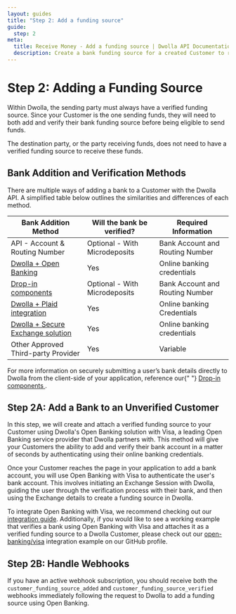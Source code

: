 ```yaml
---
layout: guides
title: "Step 2: Add a funding source"
guide:
  step: 2
meta:
  title: Receive Money - Add a funding source | Dwolla API Documentation
  description: Create a bank funding source for a created Customer to receive funds.
---
```



# Step 2: Adding a Funding Source

Within Dwolla, the sending party must always have a verified funding source. Since your Customer is the one sending funds, they will need to both add and verify their bank funding source before being eligible to send funds.

The destination party, or the party receiving funds, does not need to have a verified funding source to receive these funds.

## Bank Addition and Verification Methods

There are multiple ways of adding a bank to a Customer with the Dwolla API. A simplified table below outlines the similarities and differences of each method.

| Bank Addition Method                                                                      | Will the bank be verified?    | Required Information            |
| ----------------------------------------------------------------------------------------- | ----------------------------- | ------------------------------- |
| API - Account & Routing Number                                                            | Optional - With Microdeposits | Bank Account and Routing Number |
| [Dwolla + Open Banking](https://developers.dwolla.com/docs/balance/open-banking#overview) | Yes                           | Online banking credentials      |
| [Drop-in components](https://developers.dwolla.com/docs/drop-in-components)               | Optional - With Microdeposits | Bank Account and Routing Number |
| [Dwolla + Plaid integration](/guides/plaid)                                               | Yes                           | Online banking Credentials      |
| [Dwolla + Secure Exchange solution](/concepts/secure-exchange)                            | Yes                           | Online banking credentials      |
| Other Approved Third-party Provider                                                       | Yes                           | Variable                        |

<AlertBar variation="info">
  For more information on securely submitting a user’s bank details directly to
  Dwolla from the client-side of your application, reference our{" "}
  <a href="https://developers.dwolla.com/docs/drop-in-components#create-a-funding-source">
    Drop-in components
  </a>
  .
</AlertBar>

## Step 2A: Add a Bank to an Unverified Customer

In this step, we will create and attach a verified funding source to your Customer using Dwolla's Open Banking solution with Visa, a leading Open Banking service provider that Dwolla partners with. This method will give your Customers the ability to add and verify their bank account in a matter of seconds by authenticating using their online banking credentials.

Once your Customer reaches the page in your application to add a bank account, you will use Open Banking with Visa to authenticate the user's bank account. This involves initiating an <span><ContentTooltip preset="exchange-session">Exchange Session</ContentTooltip></span> with Dwolla, guiding the user through the verification process with their bank, and then using the <span><ContentTooltip preset="exchange">Exchange</ContentTooltip></span> details to create a funding source in Dwolla.

To integrate Open Banking with Visa, we recommend checking out our [integration guide](https://developers.dwolla.com/docs/balance/open-banking/visa). Additionally, if you would like to see a working example that verifies a bank using Open Banking with Visa and attaches it as a verified funding source to a Dwolla Customer, please check out our [open-banking/visa](https://github.com/Dwolla/integration-examples/tree/main/packages/open-banking/visa) integration example on our GitHub profile.

<InlineCTA
  icon={guideIcon}
  text="Step-by-step guide on implementing Open Banking with Visa."
  href="https://developers.dwolla.com/docs/balance/open-banking/visa"
/>

## Step 2B: Handle Webhooks

If you have an active webhook subscription, you should receive both the `customer_funding_source_added` and `customer_funding_source_verified` <span><ContentTooltip preset="webhook">webhooks</ContentTooltip></span> immediately following the request to Dwolla to add a funding source using Open Banking.
